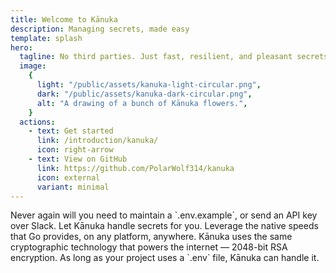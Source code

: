 ```yaml
---
title: Welcome to Kānuka
description: Managing secrets, made easy
template: splash
hero:
  tagline: No third parties. Just fast, resilient, and pleasant secrets management.
  image:
    {
      light: "/public/assets/kanuka-light-circular.png",
      dark: "/public/assets/kanuka-dark-circular.png",
      alt: "A drawing of a bunch of Kānuka flowers.",
    }
  actions:
    - text: Get started
      link: /introduction/kanuka/
      icon: right-arrow
    - text: View on GitHub
      link: https://github.com/PolarWolf314/kanuka
      icon: external
      variant: minimal
---
```



<CardGrid stagger>
  <Card title="“Hey, what's the API key?”" icon="warning">
    Never again will you need to maintain a `.env.example`, or send an API key
    over Slack. Let Kānuka handle secrets for you.
  </Card>
  <Card title="Powered by Go" icon="rocket">
    Leverage the native speeds that Go provides, on any platform, anywhere.
  </Card>
  <Card title="Secure by design" icon="approve-check">
    Kānuka uses the same cryptographic technology that powers the internet —
    2048-bit RSA encryption.
  </Card>
  <Card title="Works on any project" icon="open-book">
    As long as your project uses a `.env` file, Kānuka can handle it.
  </Card>
</CardGrid>
